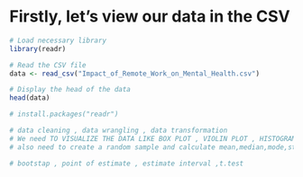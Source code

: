 
# Firstly, let's view our data in the CSV
```r
# Load necessary library
library(readr)

# Read the CSV file
data <- read_csv("Impact_of_Remote_Work_on_Mental_Health.csv")

# Display the head of the data
head(data)
```

```r
# install.packages("readr")
```

```r
# data cleaning , data wrangling , data transformation
# We need TO VISUALIZE THE DATA LIKE BOX PLOT , VIOLIN PLOT , HISTOGRAM , BAR GRAPH
# also need to create a random sample and calculate mean,median,mode,standard deviation
```

```r
# bootstap , point of estimate , estimate interval ,t.test
```